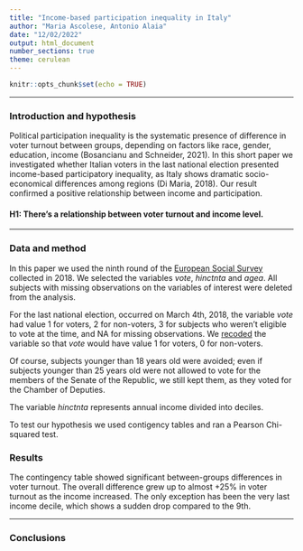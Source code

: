 ```yaml
---
title: "Income-based participation inequality in Italy"
author: "Maria Ascolese, Antonio Alaia"
date: "12/02/2022"
output: html_document
number_sections: true
theme: cerulean
---
```


```r
knitr::opts_chunk$set(echo = TRUE)
```
****



### Introduction and hypothesis {-}

Political participation inequality is the systematic presence of difference in voter turnout between groups, depending on factors like race, gender, education, income (Bosancianu and Schneider, 2021).
In this short paper we investigated whether Italian voters in the last national election presented income-based participatory inequality, as Italy shows dramatic socio-economical differences among regions (Di Maria, 2018).
Our result confirmed a positive relationship between income and participation.

#### H1: There's a relationship between voter turnout and income level.

*********************


### Data and method

In this paper we used the ninth round of the [European Social Survey](https://www.europeansocialsurvey.org/) collected in 2018. We selected the variables *vote*, *hinctnta* and *agea*. All subjects with missing observations on the variables of interest were deleted from the analysis.

For the last national election, occurred on March 4th, 2018, the variable *vote* had value 1 for voters, 2 for non-voters, 3 for subjects who weren't eligible to vote at the time, and NA for missing observations. We [recoded](https://github.com/DataAccess2020/class-exercise1/blob/main/scr/01_data_cleaning.R) the variable so that *vote* would have value 1 for voters, 0 for non-voters.

Of course, subjects younger than 18 years old were avoided; even if subjects younger than 25 years old were not allowed to vote for the members of the Senate of the Republic, we still kept them, as they voted for the Chamber of Deputies.

The variable *hinctnta* represents annual income divided into deciles.

To test our hypothesis we used contigency tables and ran a Pearson Chi-squared test.



### Results

The contingency table showed significant between-groups differences in voter turnout. The overall difference grew up to almost +25% in voter turnout as the income increased. The only exception has been the very last income decile, which shows a sudden drop compared to the 9th.



*************************************

### Conclusions






